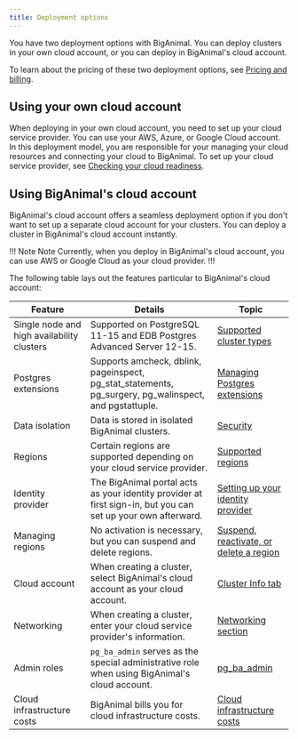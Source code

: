 ```yaml
---
title: Deployment options
---
```


You have two deployment options with BigAnimal. You can deploy clusters in your own cloud account, or you can deploy in BigAnimal's cloud account.

To learn about the pricing of these two deployment options, see [Pricing and billing](/biganimal/latest/pricing_and_billing/).

## Using your own cloud account

When deploying in your own cloud account, you need to set up your cloud service provider. You can use your AWS, Azure, or Google Cloud account. In this deployment model, you are responsible for your managing your cloud resources and connecting your cloud to BigAnimal. To set up your cloud service provider, see [Checking your cloud readiness](/biganimal/latest/getting_started/preparing_cloud_account/). 

## Using BigAnimal's cloud account

BigAnimal's cloud account offers a seamless deployment option if you don't want to set up a separate cloud account for your clusters. You can deploy a cluster in BigAnimal's cloud account instantly. 

!!! Note Note
Currently, when you deploy in BigAnimal's cloud account, you can use AWS or Google Cloud as your cloud provider.
!!!

The following table lays out the features particular to BigAnimal's cloud account:

| Feature | Details | Topic | 
| ------- | ------- | ----- |
| Single node and high availability clusters | Supported on PostgreSQL 11-15 and EDB Postgres Advanced Server 12-15. | [Supported cluster types](/biganimal/latest/overview/02_high_availability/) |
| Postgres extensions |  Supports amcheck, dblink, pageinspect, pg_stat_statements, pg_surgery, pg_walinspect, and pgstattuple. | [Managing Postgres extensions](/biganimal/latest/using_cluster/03_modifying_your_cluster/extensions/) |
| Data isolation | Data is stored in isolated BigAnimal clusters. | [Security](/biganimal/latest/overview/03_security/) |
| Regions | Certain regions are supported depending on your cloud service provider. | [Supported regions](/biganimal/latest/overview/03a_region_support/#biganimals-cloud-account) |
| Identity provider | The BigAnimal portal acts as your identity provider at first sign-in, but you can set up your own afterward. | [Setting up your identity provider](/biganimal/latest/getting_started/identity_provider/) |
| Managing regions | No activation is necessary, but you can suspend and delete regions. | [Suspend, reactivate, or delete a region](/biganimal/latest/getting_started/activating_regions/#suspend-reactivate-or-delete-a-region) |
| Cloud account | When creating a cluster, select BigAnimal's cloud account as your cloud account. | [Cluster Info tab](/biganimal/latest/getting_started/creating_a_cluster/#cluster-info-tab) |
| Networking | When creating a cluster, enter your cloud service provider's information. | [Networking section](/biganimal/latest/getting_started/creating_a_cluster/#networking-section) |
| Admin roles | `pg_ba_admin` serves as the special administrative role when using BigAnimal's cloud account. | [pg_ba_admin](/biganimal/latest/using_cluster/01_postgres_access/#pg_ba_admin) |
| Cloud infrastructure costs | BigAnimal bills you for cloud infrastructure costs. | [Cloud infrastructure costs](/biganimal/latest/pricing_and_billing/#biganimals-cloud-account) |


